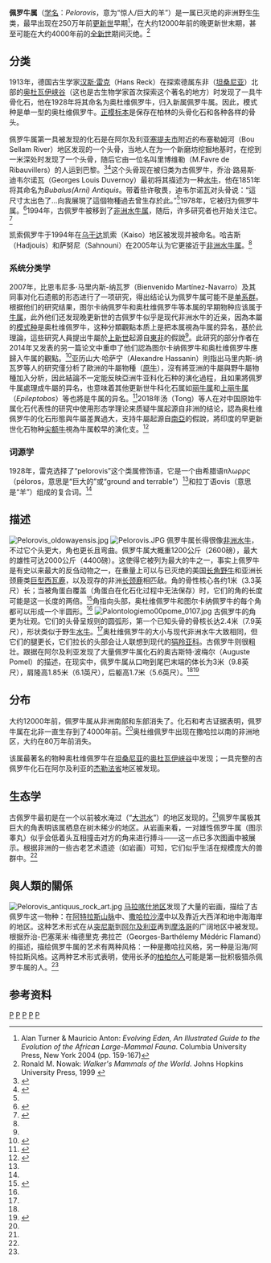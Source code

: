 {{Automatic taxobox
| taxon = Pelorovis
| authority = Lambrecht, 1928
| fossil_range = 早[[更新世|更新世]]——[[全新世|全新世]]，{{fossilrange|25|0.004}}
| image = Pelorovis-antiquus-Nairobi.JPG
| image_caption = 展示于内罗毕国家博物馆的古佩罗牛头骨
| subdivision_ranks = [[种|种]]
| subdivision = 
*†[[古佩罗牛|古佩罗牛]] ''Pelorovis antiquus'' <small>(Duvernoy, 1851)</small>
*†''Pelorovis howelli'' <small>Hadjouis & Sahnouni, 2005</small>
*†[[凯索佩罗牛|凯索佩罗牛]] ''Pelorovis kaisensis'' <small>Geraads & Thomas, 1994</small>
*†[[奥杜维佩罗牛|奥杜维佩罗牛]] ''Pelorovis oldowayensis'' <small>Reck, 1928</small>
*†[[图尔卡纳佩罗牛|图尔卡纳佩罗牛]] ''Pelorovis turkanensis'' Harris, 1991 <small>Lambrecht, 1928</small>
| synonyms = 
}}
'''佩罗牛属'''（[[学名|学名]]：''Pelorovis''，意为“惊人/巨大的羊”）是一属已灭绝的非洲野生[[牛|牛]]类，最早出现在250万年前[[更新世|更新世]]早期<ref name=Evolving>Alan Turner & Mauricio Anton: ''Evolving Eden, An Illustrated Guide to the Evolution of the African Large-Mammal Fauna''. Columbia University Press, New York 2004 {{ISBN|0-231-11944-5}} (pp. 159-167)</ref>，在大约12000年前的晚更新世末期，甚至可能在大约4000年前的[[全新世|全新世]]期间灭绝。<ref name=Walkers>Ronald M. Nowak: ''Walker's Mammals of the World''. Johns Hopkins University Press, 1999 {{ISBN|0-8018-5789-9}}</ref>

==分类==
1913年，德国古生学家[[汉斯·雷克|汉斯·雷克]]（Hans Reck）在探索德属东非（[[坦桑尼亚|坦桑尼亚]]）北部的[[奥杜瓦伊峡谷|奥杜瓦伊峡谷]]（这也是古生物学家首次探索这个著名的地方）时发现了一具牛骨化石，他在1928年将其命名为奥杜维佩罗牛，归入新属佩罗牛属。因此，模式种是单一型的奥杜维佩罗牛。[[正模标本|正模标本]]是保存在柏林的头骨化石和各种各样的骨头。

佩罗牛属第一具被发现的化石是在阿尔及利亚[[塞提夫市|塞提夫市]]附近的布塞勒姆河（Bou Sellam River）地区发现的一个头骨，当地人在为一个新磨坊挖掘地基时，在挖到一米深处时发现了一个头骨，随后它由一位名叫里博维勒（M.Favre de Ribauvillers）的人运到巴黎。<ref name=Duvernoy1851>{{cite journal |last=Duvernoy |first=Georges Louis |author-link=Georges Louis Duvernoy |date=December 1851 |title=note sur une espèce de buffle fossile [''Bubalis'' (''Arni'') ''antiquus''], découverte en Algérie, caractérisée et décrite par M. Duvernoy |url=https://biodiversitylibrary.org/page/36264852 |journal=[[Comptes_rendus_de_l'Académie_des_Sciences|Comptes rendus hebdomadaires des séances de l'Académie des Sciences]] |volume=33 |pages=595–597 |language=fr |access-date=8 January 2020 |archive-date=2021-11-07 |archive-url=https://web.archive.org/web/20211107204523/https://www.biodiversitylibrary.org/page/36264852 |dead-url=no }}</ref><ref name=Berbère>{{cite encyclopedia |last=Camps |first=Gabriel |editor-last=Camps |editor-first=Gabriel |encyclopedia=Encyclopédie Berbère (online 1 March 2013) |title=''Bubalus antiquus'' |url=http://journals.openedition.org/encyclopedieberbere/1875 |language=fr |date=1992 |volume=11: Bracelets – Caprarienses |location=Aix-en-Provence |publisher=Edisud |isbn= |pages=1642–1647 |access-date=8 January 2020 |archive-date=2020-07-18 |archive-url=https://web.archive.org/web/20200718185339/https://journals.openedition.org/encyclopedieberbere/1875 |dead-url=no }}</ref>这个头骨现在被归类为古佩罗牛，乔治·路易斯·迪韦尔诺瓦（Georges Louis Duvernoy）最初将其描述为一种[[水牛属|水牛]]，他在1851年将其命名为''Bubalus(Arni) Antiquis''。带着些许敬畏，迪韦尔诺瓦对头骨说：“這尺寸太出色了...向我展現了這個物種過去曾生存於此。”<ref name=Duvernoy1851/>1978年，它被归为佩罗牛属。<ref name=Martínez2007>{{cite journal |last=Martínez-Navarro |first=Bienvenido |last2=Pérez-Claros |first2=Juan Antonio |last3=Palombo |first3=Maria Rita |last4=Rook |first4=Lorenzo |last5=Palmqvist |first5=Paul |date=September 2007 |title=The Olduvai buffalo ''Pelorovis'' and the origin of ''Bos'' |url=http://www.cetnotorolidia.org/opencms_wf/opencms/system/modules/es.jcyl.ita.site.torodelidia/elements/galleries/galeria_downloads/The_origin_of_Bos.pdf |journal=Quaternary Research |volume=68 |issue=2 |pages=220–226 |doi=10.1016/j.yqres.2007.06.002 |bibcode=2007QuRes..68..220M |access-date=8 January 2020 |archive-date=2021-12-25 |archive-url=https://web.archive.org/web/20211225171148/http://www.cetnotorolidia.org/opencms_wf/opencms/system/modules/es.jcyl.ita.site.torodelidia/elements/galleries/galeria_downloads/The_origin_of_Bos.pdf |dead-url=no }}</ref>1994年，古佩罗牛被移到了[[非洲水牛属|非洲水牛属]]，随后，许多研究者也开始关注它。<ref>{{Cite journal|last=Klein|first=Richard G.|date=November 1994|title=The Long-Horned African Buffalo (Pelorovis antiquus) is an Extinct Species|journal=Journal of Archaeological Science|language=en|volume=21|issue=6|pages=725–733|doi=10.1006/jasc.1994.1072}}</ref>

凯索佩罗牛于1994年在[[乌干达|乌干达]]凯索（Kaiso）地区被发现并被命名。哈吉斯（Hadjouis）和萨努尼（Sahnouni）在2005年认为它更接近于[[非洲水牛属|非洲水牛属]]。<ref name=Martínez2007/>

===系统分类学===
2007年，比恩韦尼多·马里内斯-纳瓦罗（Bienvenido Martínez-Navarro）及其同事对化石遗骸的形态进行了一项研究，得出结论认为佩罗牛属可能不是[[单系群|单系群]]。根据他们的研究结果，图尔卡纳佩罗牛和奥杜维佩罗牛等本属的早期物种应该属于[[牛属|牛属]]，此外他们还发现晚更新世的古佩罗牛似乎是现代非洲水牛的近亲，因為本屬的[[模式种|模式种]]是奥杜维佩罗牛，这种分類觀點本质上是把本属視為牛属的异名，基於此理論，這些研究人員提出牛屬於[[上新世|上新世]]起源自[[東非|東非]]的假說<ref name=Martínez2007/>。此研究的部分作者在2014年又发表的另一篇论文中重申了他们認為图尔卡纳佩罗牛和奥杜维佩罗牛應歸入牛属的觀點。<ref name=Tunisia>{{cite journal |last=Martínez-Navarro |first=Bienvenido |last2=Narjess |first2=Karoui-Yaakoub |last3=Oms |first3=Oriol |last4=Amri |first4=Lamjed |last5=López-García |first5=Juan Manuel |last6=Zerai |first6=Kamel |last7=Blain |first7=Hugues-Alexandre |last8=Mtimet |first8=Moncef-Saïd |last9=Espigares |first9=María-Patrocinio |last10=Ben Haj Ali |first10=Nebiha |last11=Ros-Montoya |first11=Sergio |last12=Boughdiri |first12=Mabrouk |last13=Agustí |first13=Jordi |last14=Khayati-Amma |first14=Hayet |last15=Maalaoui |first15=Kamel |last16=Om El Khir |first16=Maahmoudi |last17=Sala |first17=Robert |last18=Othmani |first18=Abdelhak |last19=Hawas |first19=Ramla |last20=Gómez-Merino |first20=Gala |last21=Solè |first21=Àlex |last22=Carbonell |first22=Eudald |last23=Palmqvist |first23=Paul |date=April 2014 |title=The early Middle Pleistocene archeopaleontological site of Wadi Sarrat (Tunisia) and the earliest record of ''Bos primigenius'' |url=https://www.researchgate.net/publication/260807498 |journal=Quaternary Science Reviews |volume=90 |issue= |pages=37–46 |doi=10.1016/j.quascirev.2014.02.016 |access-date=3 January 2020}}</ref>亚历山大·哈萨宁（Alexandre Hassanin）則指出马里内斯-纳瓦罗等人的研究僅分析了歐洲的牛屬物種（[[原牛|原牛]]），沒有將亚洲的牛屬與野牛屬物種加入分析，因此結論不一定能反映亞洲牛亚科化石种的演化過程，且如果將佩罗牛属處理成牛屬的异名，也意味着其他更新世牛科化石属如[[丽牛属|丽牛属]]和[[上丽牛属|上丽牛属]]（''Epileptobos''）等也將是牛属的异名。<ref name="hassanin2014">{{cite book |last=Hassanin |first=Alexandre |date=January 2014 |chapter=Systematic and evolution of Bovini |chapter-url=https://www.researchgate.net/publication/272825573 |editor1-last=Melletti | editor1-first=D.R. |editor2-last=Burton |editor2-first=J. |title=Ecology, Evolution and Behaviour of Wild Cattle: Implications for Conservation |publisher=Cambridge University Press |pages=7–21}}</ref>2018年汤（Tong）等人在对中国原始牛属化石代表性的研究中使用形态学理论来质疑牛属起源自非洲的结论，認為奥杜维佩罗牛的化石形態與牛屬差異過大，支持牛屬起源自[[南亞|南亞]]的假說，將印度的早更新世化石物种[[尖额牛|尖额牛]]視為牛属較早的演化支。<ref name=Tong2018>{{cite journal |last=Tong |first=Hao-Wen |last2=Chen |first2=Xi |last3=Zhang |first3=Bei |last4=Wang |first4=Fa-Gang |date=January 2018 |title=New fossils of ''Bos primigenius'' (Artiodactyla, Mammalia) from Nihewan and Longhua of Hebei, China |url=https://www.researchgate.net/publication/322242810 |journal=Vertebrata PalAsiatica |volume=56 |pages=69–92 |doi=10.19615/j.cnki.1000-3118.170722 |access-date=4 January 2020}}</ref>

===词源学===
1928年，雷克选择了“pelorovis”这个类属修饰语，它是一个由希腊语πλωρρς（péloros，意思是“巨大的”或“ground and terrable”）<ref name=Duvernoy1851/>和拉丁语ovis（意思是“羊”）组成的复合词。<ref name=Berbère/>

==描述==
[[File:Pelorovis_oldowayensis.jpg|thumb]]
[[File:Pelorovis.JPG|thumb]]
佩罗牛属长得很像[[非洲水牛|非洲水牛]]，不过它个头更大，角也更长且弯曲。佩罗牛属大概重1200公斤（2600磅），最大的雄性可达2000公斤（4400磅）。这使得它被列为最大的牛之一，事实上佩罗牛是有史以来最大的反刍动物之一，在重量上可以与已灭绝的美国[[长角野牛|长角野牛]]和亚洲长颈鹿类[[西瓦鹿属|巨型西瓦鹿]]，以及现存的非洲[[长颈鹿|长颈鹿]]相匹敌。角的骨性核心各约1米（3.3英尺）长；当被角蛋白覆盖（角蛋白在化石化过程中无法保存）时，它们的角的长度可能是这一长度的两倍。<ref name=EoDP>{{cite book |editor=Palmer, D.|year=1999 |title= The Marshall Illustrated Encyclopedia of Dinosaurs and Prehistoric Animals|publisher= Marshall Editions|location=London|page= 281|isbn= 978-1-84028-152-1}}</ref>角指向头部，奥杜维佩罗牛和图尔卡纳佩罗牛的每个角都可以形成一个半圆形。<ref name=Evolving/>
[[File:Palontologiemo00pome_0107.jpg|thumb]]
古佩罗牛的角更为壮观。它们的头骨呈规则的圆弧形，第一个已知头骨的骨核长达2.4米（7.9英尺），形状类似于野生[[水牛属|水牛]]。<ref name=Berbère/>奥杜维佩罗牛的大小与现代非洲水牛大致相同，但它们的腿更长，它们拉长的头部会让人联想到现代的[[狷羚亚科|狷羚亚科]]。古佩罗牛则很粗壮。跟据在阿尔及利亚发现了大量佩罗牛属化石的奥古斯特·波梅尔（Auguste Pomel）的描述，在现实中，佩罗牛属从口吻到尾巴末端的体长为3米（9.8英尺），肩隆高1.85米（6.1英尺），后躯高1.7米（5.6英尺）。<ref name=Berbère/><ref>{{cite book |last=Pomel |first=Auguste |author-link1=Auguste Pomel |date=1893 |title=''Bubalus antiquus'' |url=https://biodiversitylibrary.org/page/13747484 |series=Carte de Géologie de l’Algérie - Paléontologie Monographies de Vertébrés |language=fr |location=Algiers |publisher=imprimerie P. Fontana |pages=1-94, pl.1-10 |doi=10.5962/bhl.title.13867 |access-date=2021-02-11 |archive-date=2021-02-14 |archive-url=https://web.archive.org/web/20210214101716/https://www.biodiversitylibrary.org/page/13747484 |dead-url=no }}</ref>

==分布==
大约12000年前，佩罗牛属从非洲南部和东部消失了。化石和考古证据表明，佩罗牛属在北非一直生存到了4000年前。<ref name=Walkers/>奥杜维佩罗牛出现在撒哈拉以南的非洲地区，大约在80万年前消失。

该属最著名的物种奥杜维佩罗牛在[[坦桑尼亚|坦桑尼亚]]的[[奥杜瓦伊峡谷|奥杜瓦伊峡谷]]中发现；一具完整的古佩罗牛化石在阿尔及利亚的[[杰勒法省|杰勒法省]]地区被发现。

==生态学==
古佩罗牛最初是在一个以前被水淹过（“[[大洪水|大洪水]]”）的地区发现的。<ref name=Duvernoy1851/>佩罗牛属极其巨大的角表明该属栖息在树木稀少的地区。从岩画来看，一对雄性佩罗牛属（图示睾丸）似乎会低着头互相撞击对方的角来进行搏斗——这一点已多次图画中被展示。根据非洲的一些古老艺术遗迹（如岩画）可知，它们似乎生活在规模庞大的兽群中。<ref name=Berbère/>

==與人類的關係==
[[File:Pelorovis_antiquus_rock_art.jpg|thumb]]
[[马拉喀什|马拉喀什地区]]发现了大量的岩画，描绘了古佩罗牛这一物种：在[[阿特拉斯山脉|阿特拉斯山脉]]中、[[撒哈拉沙漠|撒哈拉沙漠]]中以及靠近大西洋和地中海海岸的地区。这种艺术形式在从[[突尼斯|突尼斯]]到[[阿尔及利亚|阿尔及利亚]]再到[[摩洛哥|摩洛哥]]的广阔地区中被发现。根据乔治-巴塞莱米·梅德里克·弗拉芒（Georges-Barthélemy Médéric Flamand）的描述，描绘佩罗牛属的艺术有两种风格：一种是撒哈拉风格，另一种是沿海/阿特拉斯风格。这两种艺术形式表明，使用长矛的[[柏柏尔人|柏柏尔人]]可能是第一批积极猎杀佩罗牛属的人。<ref name=Berbère/>

==参考资料==
{{Reflist}}
{{Taxonbar}}
[[Category:1928年描述的分类群|P]] 
[[Category:牛科|P]]
[[Category:更新世偶蹄目|P]] 
[[Category:更新世哺乳类|P]] 
[[Category:全新世|P]]